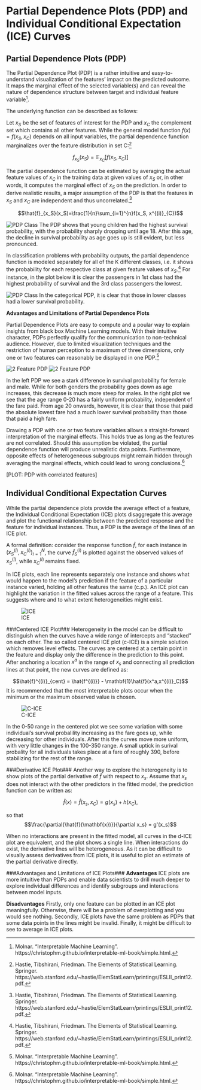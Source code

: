 # Partial Dependence Plots (PDP) and Individual Conditional Expectation (ICE) Curves

## Partial Dependence Plots (PDP)

The Partial Dependence Plot (PDP) is a rather intuitive and easy-to-understand visualization of the features' impact on the predicted outcome. It maps the marginal effect of the selected variable(s) and can reveal the nature of dependence structure between target and individual feature variable[^1].

The underlying function can be described as follows:

Let $x_S$ be the set of features of interest for the PDP and $x_C$ the complement set which contains all other features.
While the general model function $f(x) = f(x_S, x_C)$ depends on all input variables, the partial dependence function marginalizes over the feature distribution in set C:[^2]

$$f_{x_S}(x_S) = \mathbb{E}_{x_C}[f(x_S, x_C)]$$


The partial dependence function can be estimated by averaging the actual feature values of $x_C$ in the training data at given values of $x_S$ or, in other words, it computes the marginal effect of $x_S$ on the prediction. In order to derive realistic results, a major assumption of the PDP is that the features in $x_S$ and $x_C$ are independent and thus uncorrelated.[^2]

$$\hat{f}_{x_S}(x_S)=\frac{1}{n}\sum_{i=1}^{n}f(x_S, x^{(i)}_{C})$$

![PDP Class](images/age_pdp.jpeg)
The PDP shows that young children had the highest survival probability, with the probability sharply dropping until age 18. After this age, the decline in survival probability as age goes up is still evident, but less pronounced.

In classification problems with probability outputs, the partial dependence function is modeled separately for all of the K different classes, i.e. it shows the probability for each respective class at given feature values of $x_S$.[^2] For instance, in the plot below it is clear the passengers in 1st class had the highest probability of survival and the 3rd class passengers the lowest.
 
![PDP Class](images/pdp_class.jpeg)
In the categorical PDP, it is clear that those in lower classes had a lower survival probability.

**Advantages and Limitations of Partial Dependence Plots**

Partial Dependence Plots are easy to compute and a poular way to explain insights from black box Machine Learning models. With their intuitive character, PDPs perfectly qualify for the communication to non-technical audience. However, due to limited visualization techniques and the restriction of human perception to a maximum of three dimensions, only one or two features can reasonably be displayed in one PDP.[^1]

![2 Feature PDP](images/pdp_2_features_1.jpeg)
![2 Feature PDP](images/pdp_2_features_2.jpeg)

In the left PDP we see a stark difference in survival probability for female and male. While for both genders the probability goes down as age increases, this decrease is much more steep for males. In the right plot we see that the age range 0-20 has a fairly uniform probability, independent of the fare paid. From age 20 onwards, however, it is clear that those that paid the absolute lowest fare had a much lower survival probability than those that paid a high fare.

Drawing a PDP with one or two feature variables allows a straight-forward interpretation of the marginal effects. This holds true as long as the features are not correlated. Should this assumption be violated, the partial dependence function will produce unrealistic data points. Furthermore, opposite effects of heterogeneous subgroups might remain hidden through averaging the marginal effects, which could lead to wrong conclusions.[^1]

[PLOT: PDP with correlated features]


[^1]: Molnar. "Interpretable Machine Learning". https://christophm.github.io/interpretable-ml-book/simple.html.
[^2]: Hastie, Tibshirani, Friedman. The Elements of Statistical Learning. Springer. https://web.stanford.edu/~hastie/ElemStatLearn/printings/ESLII_print12.pdf.


## Individual Conditional Expectation Curves
While the partial dependence plots provide the average effect of a feature, the Individual Conditional Expectation (ICE) plots disaggregate this average and plot the functional relationship between the predicted response and the feature for individual instances. Thus, a PDP is the average of the lines of an ICE plot.\citep{Molnar2019}


A formal definition: consider the response function $\hat{f}$, for each instance in ${(x^{(i)}_S, x^{(i)}_C)}^N_{i=1}$, the curve $\hat{f}_S^{(i)}$ is plotted against the observed values of $x^{(i)}_S$, while $x^{(i)}_C$ remains fixed.\citep{Molnar2019}\citep{Goldstein2013}


In ICE plots, each line represents separately one instance and shows what would happen to the model’s prediction if the feature of a particular instance varied, holding all other features the same (c.p.). An ICE plot can highlight the variation in the fitted values across the range of a feature. This suggests where and to what extent heterogeneities might exist.

![ICE](images/ice_plot.jpeg)

###Centered ICE Plot###
Heterogeneity in the model can be difficult to distinguish when the curves have a wide range of intercepts and “stacked” on each other. The so called centered ICE plot (c-ICE) is a simple solution which removes level effects. The curves are centered at a certain point in the feature and display only the difference in the prediction to this point. \citep{Molnar2019} After anchoring a location $x^a$ in the range of $x_s$ and connecting all prediction lines at that point, the new curves are defined as:

$$\hat{f}^{(i)}_{cent} = \hat{f^{(i)}} - \mathbf{1}\hat{f}(x^a,x^{(i)}_C)$$
It is recommended that the most interpretable plots occur when the minimum or the maximum observed value is chosen.

![C-ICE](images/c_ice_plot.jpeg)

In the 0-50 range in the centered plot we see some variation with some individual's survival probalility increasing as the fare goes up, while decreasing for other individuals. After this the curves move more uniform, with very little changes in the 100-350 range. A small uptick in surival probality for all individuals takes place at a fare of roughly 390, before stabilizing for the rest of the range.

###Derivative ICE Plot###
Another way to explore the heterogeneity is to show plots of the partial derivative
of $\hat{f}$ with respect to $x_s$. Assume that $x_s$ does not interact
with the other predictors in the fitted model, the prediction function can be written as:

$$\hat{f}(x) = \hat{f}(x_s,x_C) = g(x_s) + h(x_C),$$ 

so that $$\frac{\partial{\hat{f}(\mathbf{x})}}{\partial x_s} = g'(x_s)$$

When no interactions are present in the fitted model, all curves in the d-ICE plot are equivalent, and the plot shows a single line. When interactions do exist, the derivative lines will be heterogeneous. As it can be difficult to visually assess derivatives from ICE plots, it is useful to plot an estimate of the partial derivative directly.\citep{Goldstein2013}


###Advantages and Limitations of ICE Plots###
**Advantages**
ICE plots are more intuitive than PDPs and enable data scientists to drill much deeper to explore individual differences and identify subgroups and interactions between model inputs. 

**Disadvantages**
Firstly, only one feature can be plotted in an ICE plot meaningfully. Otherwise, there will be a problem of overplotting and you would see nothing. Secondly, ICE plots have the same problem as PDPs that some data points in the lines might be invalid. Finally, it might be difficult to see to average in ICE plots.\citep{Molnar2019}








